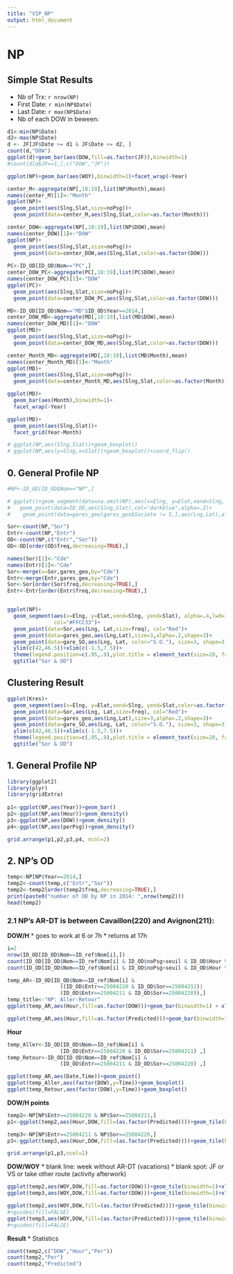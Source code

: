 ```yaml
---
title: "VIP_NP"
output: html_document
---
```


# NP

## Simple Stat Results
* Nb of Trx: `r nrow(NP)`
* First Date: `r min(NP$Date)`
* Last Date:  `r max(NP$Date)`
* Nb of each DOW in beween: 

```r
d1<-min(NP$Date)
d2<-max(NP$Date)
d <- JF[JF$Date >= d1 & JF$Date <= d2, ]
count(d,"DOW")
ggplot(d)+geom_bar(aes(DOW,fill=as.factor(JF)),binwidth=1)
#count(d[d$JF==1,],c("DOW","JF"))
```
```r
ggplot(NP)+geom_bar(aes(WOY),binwidth=1)+facet_wrap(~Year)
```

```r
center_M<-aggregate(NP[,18:19],list(NP$Month),mean)
names(center_M)[1]<-"Month"
ggplot(NP)+
  geom_point(aes(Slng,Slat,size=noPsg))+
  geom_point(data=center_M,aes(Slng,Slat,color=as.factor(Month)))

center_DOW<-aggregate(NP[,18:19],list(NP$DOW),mean)
names(center_DOW)[1]<-"DOW"
ggplot(NP)+
  geom_point(aes(Slng,Slat,size=noPsg))+
  geom_point(data=center_DOW,aes(Slng,Slat,color=as.factor(DOW)))
                    
PC<-ID_OD[ID_OD$Nom=="PC",]
center_DOW_PC<-aggregate(PC[,18:19],list(PC$DOW),mean)
names(center_DOW_PC)[1]<-"DOW"
ggplot(PC)+
  geom_point(aes(Slng,Slat,size=noPsg))+
  geom_point(data=center_DOW_PC,aes(Slng,Slat,color=as.factor(DOW)))

MD<-ID_OD[ID_OD$Nom=="MD"$ID_OD$Year==2014,]
center_DOW_MD<-aggregate(MD[,18:19],list(MD$DOW),mean)
names(center_DOW_MD)[1]<-"DOW"
ggplot(MD)+
  geom_point(aes(Slng,Slat,size=noPsg))+
  geom_point(data=center_DOW_MD,aes(Slng,Slat,color=as.factor(DOW)))

center_Month_MD<-aggregate(MD[,18:19],list(MD$Month),mean)
names(center_Month_MD)[1]<-"Month"
ggplot(MD)+
  geom_point(aes(Slng,Slat,size=noPsg))+
  geom_point(data=center_Month_MD,aes(Slng,Slat,color=as.factor(Month)))

ggplot(MD)+
  geom_bar(aes(Month),binwidth=1)+
  facet_wrap(~Year)

ggplot(MD)+
  geom_point(aes(Slng,Slat))+
  facet_grid(Year~Month)

# ggplot(NP,aes(Slng,Slat))+geom_boxplot()
# ggplot(NP,aes(y=Slng,x=Slat))+geom_boxplot()+coord_flip()
```


## 0. General Profile NP
```r
#NP<-ID_OD[ID_OD$Nom=="NP",] 

# ggplot()+geom_segment(data=na.omit(NP),aes(x=Elng, y=Elat,xend=Slng, yend=Slat), col="darkgreen",alpha=.2,lwd=1)+
#   geom_point(data=ID_OD,aes(Slng,Slat),col="darkblue",alpha=.2)+
#    geom_point(data=gares_geo[gares_geo$Societe != 5,],aes(Lng,Lat),alpha=.2,size=3)+   guides(fill=FALSE)

Sor<-count(NP,"Sor")
Entr<-count(NP,"Entr")
OD<-count(NP,c("Entr","Sor"))
OD<-OD[order(OD$freq,decreasing=TRUE),] 

names(Sor)[1]<-"Cde"
names(Entr)[1]<-"Cde"
Sor<-merge(x=Sor,gares_geo,by="Cde")
Entr<-merge(Entr,gares_geo,by="Cde")
Sor<-Sor[order(Sor$freq,decreasing=TRUE),]
Entr<-Entr[order(Entr$freq,decreasing=TRUE),]


ggplot(NP)+
  geom_segment(aes(x=Elng, y=Elat,xend=Slng, yend=Slat), alpha=.4,lwd=1,
               col="#FFCC33")+
  geom_point(data=Sor,aes(Lng, Lat,size=freq), col="Red")+
  geom_point(data=gares_geo,aes(Lng,Lat),size=3,alpha=.2,shape=3)+
  geom_point(data=gare_SO,aes(Lng, Lat, color="S.O."), size=3, shape=3)+
  ylim(c(42,46.5))+xlim(c(-1.5,7.5))+
  theme(legend.position=c(.95,.9),plot.title = element_text(size=20, face="bold")) +
  ggtitle("Sor & OD")
```

## Clustering Result
```r

ggplot(Kres)+
  geom_segment(aes(x=Elng, y=Elat,xend=Slng, yend=Slat,color=as.factor(Cluster)), alpha=.4,lwd=1,arrow=arrow(length = unit(0.1,"cm")))+
  geom_point(data=Sor,aes(Lng, Lat,size=freq), col="Red")+
  geom_point(data=gares_geo,aes(Lng,Lat),size=3,alpha=.2,shape=3)+
  geom_point(data=gare_SO,aes(Lng, Lat, color="S.O."), size=3, shape=3)+
  ylim(c(42,46.5))+xlim(c(-1.5,7.5))+
  theme(legend.position=c(.95,.9),plot.title = element_text(size=20, face="bold")) +
  ggtitle("Sor & OD")
```



## 1. General Profile NP
```r
library(ggplot2)
library(plyr)
library(gridExtra)
 
p1<-ggplot(NP,aes(Year))+geom_bar()
p2<-ggplot(NP,aes(Hour))+geom_density()
p3<-ggplot(NP,aes(DOW))+geom_density()
p4<-ggplot(NP,aes(perPsg))+geom_density()

grid.arrange(p1,p2,p3,p4, ncol=2)
```

## 2. NP's OD
```r
temp<-NP[NP$Year==2014,]
temp2<-count(temp,c("Entr","Sor"))
temp2<-temp2[order(temp2$freq,decreasing=TRUE),]
print(paste0("number of OD by NP in 2014: ",nrow(temp2)))
head(temp2)
```
 
### 2.1 NP's AR-DT is between Cavaillon(220) and Avignon(211): 
**DOW/H**
*  goes to work at 6 or 7h
*	returns at 17h
```r
i=2
nrow(ID_OD[ID_OD$Nom==ID_ref$Nom[i],])
count(ID_OD[ID_OD$Nom==ID_ref$Nom[i] & ID_OD$noPsg>seuil & ID_OD$Hour %in% periodAller & ID_OD$DOW %in% jrOuvert,],c("Nom","Entr","Sor"))
count(ID_OD[ID_OD$Nom==ID_ref$Nom[i] & ID_OD$noPsg>seuil & ID_OD$Hour %in% periodRetour & ID_OD$DOW %in% jrOuvert,],c("Nom","Entr","Sor"))

temp_AR<-ID_OD[ID_OD$Nom==ID_ref$Nom[i] & 
                 ((ID_OD$Entr==25004220 & ID_OD$Sor==25004211)|
                 (ID_OD$Entr==25004211 & ID_OD$Sor==25004220)),] 
temp_title<-"NP: Aller-Retour"
ggplot(temp_AR,aes(Hour,fill=as.factor(DOW)))+geom_bar(binwidth=1) + xlim(c(0,25)) + ggtitle(temp_title)  

ggplot(temp_AR,aes(Hour,fill=as.factor(Predicted)))+geom_bar(binwidth=1) + xlim(c(0,25)) + ggtitle(temp_title)  
```

**Hour**
```r
temp_Aller<-ID_OD[ID_OD$Nom==ID_ref$Nom[i] & 
                 (ID_OD$Entr==25004220 & ID_OD$Sor==25004211) ,] 
temp_Retour<-ID_OD[ID_OD$Nom==ID_ref$Nom[i] & 
                 (ID_OD$Entr==25004211 & ID_OD$Sor==25004220) ,]

ggplot(temp_AR,aes(Date,Time))+geom_point()
ggplot(temp_Aller,aes(factor(DOW),y=Time))+geom_boxplot()
ggplot(temp_Retour,aes(factor(DOW),y=Time))+geom_boxplot()
```


**DOW/H points**
```r

temp2<-NP[NP$Entr==25004220 & NP$Sor==25004211,]
p1<-ggplot(temp2,aes(Hour,DOW,fill=(as.factor(Predicted))))+geom_tile(binwidth=1)+xlim(c(0,25))+ylim(c(0,7)) +ggtitle("Aller")+guides(fill=FALSE)

temp3<-NP[NP$Entr==25004211 & NP$Sor==25004220,]
p3<-ggplot(temp3,aes(Hour,DOW,fill=(as.factor(Predicted))))+geom_tile(binwidth=1)+xlim(c(0,25))+ylim(c(0,7)) +ggtitle("Retour")+guides(fill=FALSE)

grid.arrange(p1,p3,ncol=2)
```

**DOW/WOY**
*	blank line: week without AR-DT (vacations)
*	blank spot: JF or VS or take other route (activity afterwork)
```r

ggplot(temp2,aes(WOY,DOW,fill=as.factor(DOW)))+geom_tile(binwidth=1)+xlim(c(0,52))+ylim(c(0,7)) +ggtitle("Aller")
ggplot(temp3,aes(WOY,DOW,fill=as.factor(DOW)))+geom_tile(binwidth=1)+xlim(c(0,52))+ylim(c(0,7)) +ggtitle("Retour")

ggplot(temp2,aes(WOY,DOW,fill=(as.factor(Predicted))))+geom_tile(binwidth=1)+xlim(c(0,52))+ylim(c(0,7)) +ggtitle("Aller")
#+guides(fill=FALSE)
ggplot(temp3,aes(WOY,DOW,fill=(as.factor(Predicted))))+geom_tile(binwidth=1)+xlim(c(0,52))+ylim(c(0,7)) +ggtitle("Retour")
#+guides(fill=FALSE)
```

**Result**
*   Statistics
```r
count(temp2,c("DOW","Hour","Per"))
count(temp2,"Per")
count(temp2,"Predicted")

```
